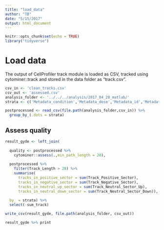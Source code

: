 ```yaml
---
title: "load_data"
author: "TB"
date: "5/15/2017"
output: html_document
---
```


```r
knitr::opts_chunk$set(echo = TRUE)
library("tidyverse")
```

# Load data 
The output of CellProfiler track module is loaded as CSV, tracked using cytominer::track and 
stored in the data folder as "track.csv". 
```r
csv_in <- 'clean_tracks.csv'
csv_out <- 'assessed.csv'
analysis_folder <- '../../../analysis/2017_04_28_matlab/'
strata <- c('Metadata_condition','Metadata_dose','Metadata_id','Metadata_date','Metadata_matrix')

postprocessed <- read_csv(file.path(analysis_folder,csv_in)) %>% 
  group_by_(.dots = strata)
```

## Assess quality
```r
result_gyde <- left_join(
  
  quality <- postprocessed %>% 
    cytominer::assess(.,min_path_length = 20),
  
  postprocessed %>%
    filter(Track_Length > 20) %>%
    summarise(
      tracks_in_positive_sector = sum(Track_Positive_Sector),
      tracks_in_negative_sector = sum(Track_Negative_Sector),
      tracks_in_neutral_up_sector = sum(Track_Neutral_Sector_Up),
      tracks_in_neutral_down_sector = sum(Track_Neutral_Sector_Down)),
  
  by_ = strata) %>%
  select(-sum_track) 

write_csv(result_gyde, file.path(analysis_folder, csv_out))

result_gyde %>% print

```

